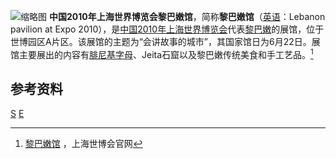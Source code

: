 [[File:Lebanon_Pavilion.jpg|缩略图]]
'''中国2010年上海世界博览会黎巴嫩馆'''，简称'''黎巴嫩馆'''（[[英语|英语]]：Lebanon pavilion at Expo 2010），是[[中国2010年上海世界博览会|中国2010年上海世界博览会]]代表[[黎巴嫩|黎巴嫩]]的展馆，位于世博园区A片区。该展馆的主题为“会讲故事的城市”，其国家馆日为6月22日。展馆主要展出的内容有[[腓尼基字母|腓尼基字母]]、Jeita石窟以及黎巴嫩传统美食和手工艺品。<ref>[http://www.expo2010.cn/c/gj_tpl_2030.htm 黎巴嫩馆] {{Wayback|url=http://www.expo2010.cn/c/gj_tpl_2030.htm |date=20140205031410 }}，上海世博会官网</ref>

==参考资料==
{{reflist}}
{{2010年上海世博会展馆}}
[[Category:2010年上海世界博覽會展館|S]]
[[Category:2010年完工建築物|E]]